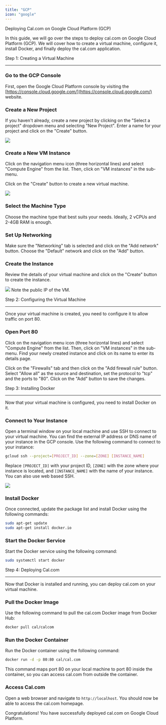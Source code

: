 ```yaml
---
title: "GCP"
icon: "google"
---
```


Deploying Cal.com on Google Cloud Platform (GCP)

In this guide, we will go over the steps to deploy cal.com on Google Cloud Platform (GCP). We will cover how to create a virtual machine, configure it, install Docker, and finally deploy the cal.com application.

Step 1: Creating a Virtual Machine
___

### Go to the GCP Console

First, open the Google Cloud Platform console by visiting the [https://console.cloud.google.com/](https://console.cloud.google.com/) website.

### Create a New Project

If you haven't already, create a new project by clicking on the "Select a project" dropdown menu and selecting "New Project". Enter a name for your project and click on the "Create" button.

<img src="https://github.com/sriyachalla/cal.com/assets/30791239/949881fb-c659-4952-9c51-1d956a19cc36"/>


### Create a New VM Instance

Click on the navigation menu icon (three horizontal lines) and select "Compute Engine" from the list. Then, click on "VM instances" in the sub-menu.

Click on the "Create" button to create a new virtual machine.

<img src="https://github.com/sriyachalla/cal.com/assets/30791239/bfa28fb3-a08e-4dd8-867a-1951ca11e0f2" />


### Select the Machine Type

Choose the machine type that best suits your needs. Ideally, 2 vCPUs and 2-4GB RAM is enough.

### Set Up Networking

Make sure the "Networking" tab is selected and click on the "Add network" button. Choose the "Default" network and click on the "Add" button.


### Create the Instance

Review the details of your virtual machine and click on the "Create" button to create the instance.

<img src="https://github.com/sriyachalla/cal.com/assets/30791239/05e34917-8be4-4d72-8bcf-aff8cbf537c3" />
Note the public IP of the VM.

Step 2: Configuring the Virtual Machine
___

Once your virtual machine is created, you need to configure it to allow traffic on port 80.

### Open Port 80

Click on the navigation menu icon (three horizontal lines) and select "Compute Engine" from the list. Then, click on "VM instances" in the sub-menu. Find your newly created instance and click on its name to enter its details page.

Click on the "Firewalls" tab and then click on the "Add firewall rule" button. Select "Allow all" as the source and destination, set the protocol to "tcp" and the ports to "80". Click on the "Add" button to save the changes.

Step 3: Installing Docker
___

Now that your virtual machine is configured, you need to install Docker on it.

### Connect to Your Instance

Open a terminal window on your local machine and use SSH to connect to your virtual machine. You can find the external IP address or DNS name of your instance in the GCP console. Use the following command to connect to your instance:
```bash
gcloud ssh --project=[PROJECT_ID] --zone=[ZONE] [INSTANCE_NAME]
```
Replace `[PROJECT_ID]` with your project ID, `[ZONE]` with the zone where your instance is located, and `[INSTANCE_NAME]` with the name of your instance.
You can also use web based SSH.

<img src="https://github.com/sriyachalla/cal.com/assets/30791239/89577c7e-0de6-4b31-b235-fcb33ed70de9" />


### Install Docker

Once connected, update the package list and install Docker using the following commands:
```bash
sudo apt-get update
sudo apt-get install docker.io
```
### Start the Docker Service

Start the Docker service using the following command:
```bash
sudo systemctl start docker
```
Step 4: Deploying Cal.com
___

Now that Docker is installed and running, you can deploy cal.com on your virtual machine.

### Pull the Docker Image

Use the following command to pull the cal.com Docker image from Docker Hub:
```bash
docker pull cal/calcom
```
### Run the Docker Container

Run the Docker container using the following command:
```bash
docker run -d -p 80:80 cal/cal.com
```
This command maps port 80 on your local machine to port 80 inside the container, so you can access cal.com from outside the container.

### Access Cal.com

Open a web browser and navigate to `http://localhost`. You should now be able to access the cal.com homepage.

Congratulations! You have successfully deployed cal.com on Google Cloud Platform.